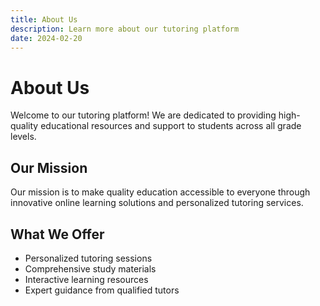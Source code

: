 ```yaml
---
title: About Us
description: Learn more about our tutoring platform
date: 2024-02-20
---
```


# About Us

Welcome to our tutoring platform! We are dedicated to providing high-quality educational resources and support to students across all grade levels.

## Our Mission

Our mission is to make quality education accessible to everyone through innovative online learning solutions and personalized tutoring services.

## What We Offer

- Personalized tutoring sessions
- Comprehensive study materials
- Interactive learning resources
- Expert guidance from qualified tutors 